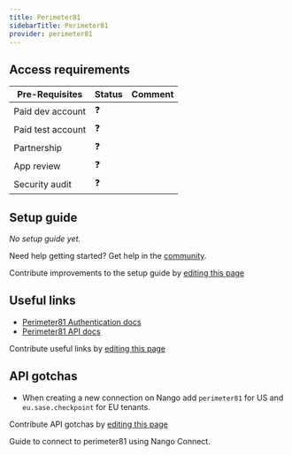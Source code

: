 ```yaml
---
title: Perimeter81
sidebarTitle: Perimeter81
provider: perimeter81
---
```




<Overview />
<PreBuiltTooling />
<PreBuiltUseCases />

## Access requirements
| Pre-Requisites | Status | Comment|
| - | - | - |
| Paid dev account | ❓ |  |
| Paid test account | ❓ |  |
| Partnership | ❓ | |
| App review | ❓ |  |
| Security audit | ❓ | |


## Setup guide

_No setup guide yet._

<Tip>Need help getting started? Get help in the [community](https://nango.dev/slack).</Tip>

<Note>Contribute improvements to the setup guide by [editing this page](https://github.com/nangohq/nango/tree/master/docs-v2/integrations/all/perimeter81.mdx)</Note>


## Useful links

-   [Perimeter81 Authentication docs](https://support.perimeter81.com/docs/authorize)
-   [Perimeter81 API docs](https://support.perimeter81.com/docs/api-3-old)

<Note>Contribute useful links by [editing this page](https://github.com/nangohq/nango/tree/master/docs-v2/integrations/all/perimeter81.mdx)</Note>

## API gotchas

- When creating a new connection on Nango add `perimeter81` for US and `eu.sase.checkpoint` for EU tenants.

<Note>Contribute API gotchas by [editing this page](https://github.com/nangohq/nango/tree/master/docs-v2/integrations/all/perimeter81.mdx)</Note>

<Card title="Connect to perimeter81" icon="link" href="/integrations/all/perimeter81/connect" horizontal>
  Guide to connect to perimeter81 using Nango Connect.
</Card>
